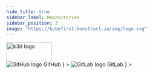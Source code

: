 ```yaml
---
hide_title: true
sidebar_label: Repositories
sidebar_position: 3
image: "https://kubefirst.konstruct.io/img/logo.svg"
---
```


<div
  style={{
    display: "flex",
    justifyContent: "flex-end",
    alignItems: "center",
  }}
>
  <div>
    <img src={config.K3D_LOGO_URL} height="50" width="120" alt="k3d logo" />
  </div>
</div>

<Tabs groupId="git_provider" defaultValue="github" queryString>
    <TabItem
      attributes={{className: styles.github}}
      value="github"
      label={
        <div className="git-tab">
          <img src="https://assets.kubefirst.com/console/github.svg" alt="GitHub logo" />
          <span>GitHub</span>
        </div>
      }
    >
      <GitHubRepositories />
    </TabItem>
    <TabItem
      value="gitlab"
      attributes={{className: styles.gitlab}}
      label={
        <div className="git-tab">
          <img src="https://assets.kubefirst.com/console/gitlab.svg" alt="GitLab logo" />
          <span>GitLab</span>
        </div>
      }
    >
      <GitLabRepositories />
    </TabItem>
</Tabs>
